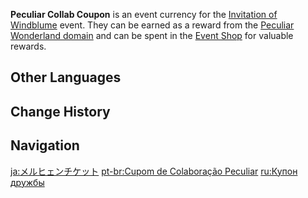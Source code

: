 {{Item Infobox
|id           = 000119
|image        = Item Peculiar Collab Coupon.png
|type         = Event Items
|group        = Event Currencies
|event        = Invitation of Windblume
|quality      = 3
|description  = Take part in the Windblume Festival event Domain to obtain these coupons and exchange them in the event shop for rewards.<br />This Domain of exceeding peculiarity is also part of the Windblume Festival celebrations, and it displays the fun-loving nature of Mondstadt's people.
|source1      = Obtained by completing the [[Invitation of Windblume/Peculiar Wonderland|Peculiar Wonderland]] challenge.
}}
'''Peculiar Collab Coupon''' is an event currency for the [[Invitation of Windblume]] event. They can be earned as a reward from the [[Invitation of Windblume/Peculiar Wonderland|Peculiar Wonderland domain]] and can be spent in the [[Invitation of Windblume#Peculiar Collab Coupon|Event Shop]] for valuable rewards.

==Other Languages==
{{Other Languages
|en      = Peculiar Collab Coupon
|zhs     = 奇趣协力券
|zhs_rm  = Qíqù Xiélì Quàn
|zht     = 奇趣協力券
|zht_rm  = Qíqù Xiélì Quàn
|zh_tl   = 
|ja      = メルヒェンチケット
|ja_rm   = Meruhyen Chiketto
|ja_tl   = Fairy Tale Ticket
|ja_note = {{lang|de=Märchen}}
|ko      = 기묘한 협력 티켓
|ko_rm   = Gimyohan Hyeopryeok Tiket
|ko_tl   = Peculiar Collaboration Ticket
|es      = Cupón peculiar
|es_tl   = Peculiar Coupon
|fr      = Coupon secret
|fr_tl   = Secret Coupon
|ru      = Купон дружбы
|ru_tl   = Friendship Coupon
|th      = Peculiar Collab Coupon
|vi      = Vé Trợ Giúp Kỳ Thú
|vi_tl   = 
|de      = Schein der wundersamen Bande
|de_tl   = Ticket of the Peculiar Gang
|id      = Peculiar Collab Coupon
|pt      = Cupom de Colaboração Peculiar
|pt_tl   = Peculiar Collaboration Coupon
|tr      = Dostluk Kuponu
|tr_tl   = 
|it      = Coupon delle meraviglie
|it_tl   = 
}}

==Change History==
{{Change History|1.4}}

==Navigation==
{{Precious Navbox|Currency}}

[[ja:メルヒェンチケット]]
[[pt-br:Cupom de Colaboração Peculiar]]
[[ru:Купон дружбы]]
